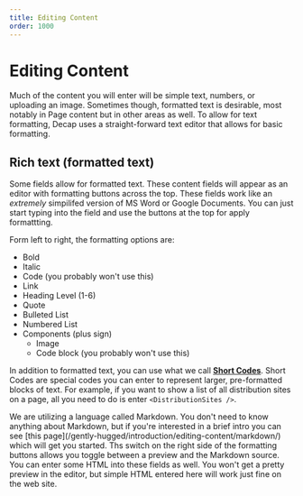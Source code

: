 ```yaml
---
title: Editing Content
order: 1000
---
```

# Editing Content

Much of the content you will enter will be simple text, numbers, or uploading an image. Sometimes though, formatted text is desirable, most notably in Page content but in other areas as well. To allow for text formatting, Decap uses a straight-forward text editor that allows for basic formatting. 

## Rich text (formatted text)

Some fields allow for formatted text. These content fields will appear as an editor with formatting buttons across the top. These fields work like an _extremely_ simpilifed version of MS Word or Google Documents. You can just start typing into the field and use the buttons at the top for apply formattting.

Form left to right, the formatting options are:
* Bold
* Italic
* Code (you probably won't use this)
* Link
* Heading Level (1-6)
* Quote
* Bulleted List
* Numbered List
* Components (plus sign)
    * Image
    * Code block (you probably won't use this)

In addition to formatted text, you can use what we call **[Short Codes](/gently-hugged/editing-content/short-codes/index/)**. Short Codes are special codes you can enter to represent larger, pre-formatted blocks of text. For example, if you want to show a list of all distribution sites on a page, all you need to do is enter `<DistributionSites />`.

<Aside>
We are utilizing a language called Markdown. You don't need to know anything about Markdown, but if you're interested in a brief intro you can see [this page](/gently-hugged/introduction/editing-content/markdown/) which will get you started. Ths switch on the right side of the formatting buttons allows you toggle between a preview and the Markdown source.
</Aside>

<Aside>
You can enter some HTML into these fields as well. You won't get a pretty preview in the editor, but simple HTML entered here will work just fine on the web site.
</Aside>